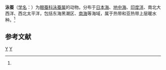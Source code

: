 {{Speciesbox
| taxon = Plotohelmis capitata
| binomial_authority = (Greeff, 1876)<ref name='id10379'>{{cite web| url =http://www.bioinfo.cn/db05/BjdwSpecies.php?action=view&id=10379| title =泳蚕| work =《中国动物物种编目数据库》| publisher =中国科学院微生物研究所| author =中国科学院动物研究所| accessdate =2009-04-16| deadurl =yes| archiveurl =https://web.archive.org/web/20160305042544/http://www.bioinfo.cn/db05/BjdwSpecies.php?action=view&id=10379| archivedate =2016-03-05}}</ref>
}}

'''泳蚕'''（[[学名|学名]]：{{lang|la|''Plotohelmis capitata''}}）为[[眼蚕科|眼蚕科]][[泳蚕属|泳蚕属]]的动物。分布于[[日本海|日本海]]、[[地中海|地中海]]、[[印度洋|印度洋]]、南北大西洋、西北太平洋，包括东海黑潮区、[[南海|南海]]等海域，属于热带和亚热带上层暖水种。<ref name='id10379'/>

== 参考文献 ==
{{reflist}}

{{Taxonbar|from=Q3144983}}

[[Category:泳蚕属|Y]]
[[Category:1876年描述的动物|Y]]


{{环节动物小作品}}